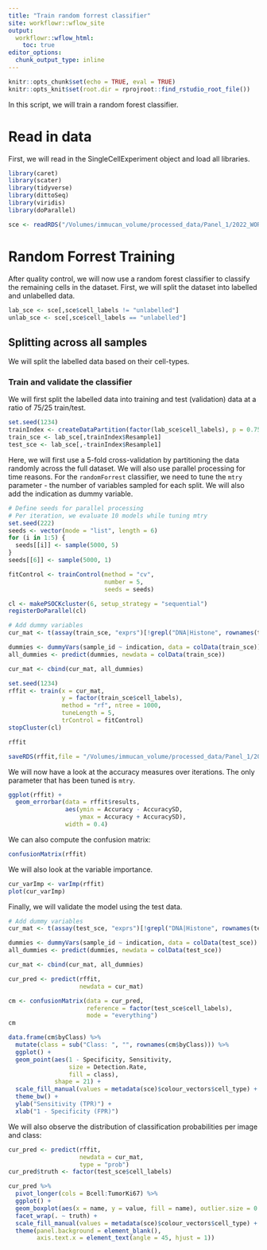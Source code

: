 ```yaml
---
title: "Train random forrest classifier"
site: workflowr::wflow_site
output:
  workflowr::wflow_html:
    toc: true
editor_options:
  chunk_output_type: inline
---
```


```r
knitr::opts_chunk$set(echo = TRUE, eval = TRUE)
knitr::opts_knit$set(root.dir = rprojroot::find_rstudio_root_file())
```

In this script, we will train a random forest classifier.

# Read in data 

First, we will read in the SingleCellExperiment object and load all libraries.

```r
library(caret)
library(scater)
library(tidyverse)
library(dittoSeq)
library(viridis)
library(doParallel)

sce <- readRDS("/Volumes/immucan_volume/processed_data/Panel_1/2022_WORKFLOW/IMC/Rout/sce.rds")
```

# Random Forrest Training

After quality control, we will now use a random forest classifier to classify the remaining cells in the dataset. 
First, we will split the dataset into labelled and unlabelled data.

```r
lab_sce <- sce[,sce$cell_labels != "unlabelled"]
unlab_sce <- sce[,sce$cell_labels == "unlabelled"]
```

## Splitting across all samples

We will split the labelled data based on their cell-types.

### Train and validate the classifier

We will first split the labelled data into training and test (validation) data at a ratio of 75/25 train/test.

```r
set.seed(1234)
trainIndex <- createDataPartition(factor(lab_sce$cell_labels), p = 0.75)
train_sce <- lab_sce[,trainIndex$Resample1]
test_sce <- lab_sce[,-trainIndex$Resample1]
```

Here, we will first use a 5-fold cross-validation by partitioning the data randomly across the full dataset.
We will also use parallel processing for time reasons.
For the `randomForrest` classifier, we need to tune the `mtry` parameter - the number of variables sampled for each split.
We will also add the indication as dummy variable.

```r
# Define seeds for parallel processing
# Per iteration, we evaluate 10 models while tuning mtry
set.seed(222)
seeds <- vector(mode = "list", length = 6)
for (i in 1:5) {
  seeds[[i]] <- sample(5000, 5)
}
seeds[[6]] <- sample(5000, 1)

fitControl <- trainControl(method = "cv",
                           number = 5,
                           seeds = seeds)

cl <- makePSOCKcluster(6, setup_strategy = "sequential")
registerDoParallel(cl)

# Add dummy variables
cur_mat <- t(assay(train_sce, "exprs")[!grepl("DNA|Histone", rownames(train_sce)),])

dummies <- dummyVars(sample_id ~ indication, data = colData(train_sce))
all_dummies <- predict(dummies, newdata = colData(train_sce))

cur_mat <- cbind(cur_mat, all_dummies)

set.seed(1234)
rffit <- train(x = cur_mat, 
               y = factor(train_sce$cell_labels),
               method = "rf", ntree = 1000,
               tuneLength = 5,
               trControl = fitControl)
stopCluster(cl)

rffit

saveRDS(rffit,file = "/Volumes/immucan_volume/processed_data/Panel_1/2022_WORKFLOW/IMC/Rout/rf_classifier.rds")
```

We will now have a look at the accuracy measures over iterations.
The only parameter that has been tuned is `mtry`.

```r
ggplot(rffit) + 
  geom_errorbar(data = rffit$results,
                aes(ymin = Accuracy - AccuracySD,
                    ymax = Accuracy + AccuracySD),
                width = 0.4)
```

We can also compute the confusion matrix:

```r
confusionMatrix(rffit)
```

We will also look at the variable importance.

```r
cur_varImp <- varImp(rffit)
plot(cur_varImp)
```

Finally, we will validate the model using the test data.

```r
# Add dummy variables
cur_mat <- t(assay(test_sce, "exprs")[!grepl("DNA|Histone", rownames(test_sce)),])

dummies <- dummyVars(sample_id ~ indication, data = colData(test_sce))
all_dummies <- predict(dummies, newdata = colData(test_sce))

cur_mat <- cbind(cur_mat, all_dummies)

cur_pred <- predict(rffit, 
                    newdata = cur_mat)

cm <- confusionMatrix(data = cur_pred, 
                      reference = factor(test_sce$cell_labels), 
                      mode = "everything")
cm

data.frame(cm$byClass) %>%
  mutate(class = sub("Class: ", "", rownames(cm$byClass))) %>%
  ggplot() + 
  geom_point(aes(1 - Specificity, Sensitivity, 
                 size = Detection.Rate,
                 fill = class),
             shape = 21) + 
  scale_fill_manual(values = metadata(sce)$colour_vectors$cell_type) + 
  theme_bw() + 
  ylab("Sensitivity (TPR)") +
  xlab("1 - Specificity (FPR)")
```

We will also observe the distribution of classification probabilities per image and class:

```r
cur_pred <- predict(rffit, 
                    newdata = cur_mat, 
                    type = "prob")
cur_pred$truth <- factor(test_sce$cell_labels)

cur_pred %>%
  pivot_longer(cols = Bcell:TumorKi67) %>%
  ggplot() +
  geom_boxplot(aes(x = name, y = value, fill = name), outlier.size = 0.5) +
  facet_wrap(. ~ truth) + 
  scale_fill_manual(values = metadata(sce)$colour_vectors$cell_type) +
  theme(panel.background = element_blank(), 
        axis.text.x = element_text(angle = 45, hjust = 1))
```

